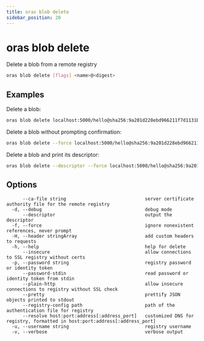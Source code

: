 ```yaml
---
title: oras blob delete
sidebar_position: 20
---
```


# oras blob delete

Delete a blob from a remote registry

```bash
oras blob delete [flags] <name>@<digest>
```

## Examples

Delete a blob:

```bash
oras blob delete localhost:5000/hello@sha256:9a201d228ebd966211f7d1131be19f152be428bd373a92071c71d8deaf83b3e5
```

Delete a blob without prompting confirmation:

```bash
oras blob delete --force localhost:5000/hello@sha256:9a201d228ebd966211f7d1131be19f152be428bd373a92071c71d8deaf83b3e5
```

Delete a blob and print its descriptor:

```bash
oras blob delete --descriptor --force localhost:5000/hello@sha256:9a201d228ebd966211f7d1131be19f152be428bd373a92071c71d8deaf83b3e5
```

## Options

```
      --ca-file string                             server certificate authority file for the remote registry
  -d, --debug                                      debug mode
      --descriptor                                 output the descriptor
  -f, --force                                      ignore nonexistent references, never prompt
  -H, --header stringArray                         add custom headers to requests
  -h, --help                                       help for delete
      --insecure                                   allow connections to SSL registry without certs
  -p, --password string                            registry password or identity token
      --password-stdin                             read password or identity token from stdin
      --plain-http                                 allow insecure connections to registry without SSL check
      --pretty                                     prettify JSON objects printed to stdout
      --registry-config path                       path of the authentication file for registry
      --resolve host:port:address[:address_port]   customized DNS for registry, formatted in host:port:address[:address_port]
  -u, --username string                            registry username
  -v, --verbose                                    verbose output
```
